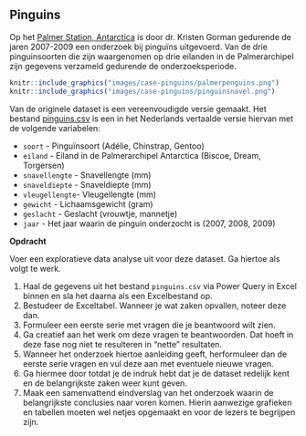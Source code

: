 ## Pinguins {#case-pinguins}

Op het [Palmer Station, Antarctica](https://pal.lternet.edu/) is door dr. Kristen Gorman gedurende de jaren 2007-2009 een onderzoek bij pinguïns uitgevoerd. Van de drie pinguinsoorten die zijn waargenomen op drie eilanden in de Palmerarchipel zijn gegevens verzameld gedurende de onderzoeksperiode.

```r
knitr::include_graphics("images/case-pinguins/palmerpenguins.png")
knitr::include_graphics("images/case-pinguins/pinguinsnavel.png")
```

:::{.data}
Van de originele dataset is een vereenvoudigde versie gemaakt. Het bestand [pinguins.csv](data/pinguins.csv) is een in het Nederlands vertaalde versie hiervan met de volgende variabelen:

+ `soort` - Pinguïnsoort (Adélie, Chinstrap, Gentoo)
+ `eiland` - Eiland in de Palmerarchipel Antarctica (Biscoe, Dream, Torgersen)
+ `snavellengte` - Snavellengte (mm)
+ `snaveldiepte` - Snaveldiepte (mm)
+ `vleugellengte`- Vleugellengte (mm)
+ `gewicht` - Lichaamsgewicht (gram)
+ `geslacht` - Geslacht (vrouwtje, mannetje)
+ `jaar` - Het jaar waarin de pinguin onderzocht is (2007, 2008, 2009)
:::

**Opdracht**

Voer een exploratieve data analyse uit voor deze dataset. Ga hiertoe als volgt te werk.

1. Haal de gegevens uit het bestand `pinguins.csv` via Power Query in Excel binnen en sla het daarna als een Excelbestand op.
2. Bestudeer de Exceltabel. Wanneer je wat zaken opvallen, noteer deze dan.
3. Formuleer een eerste serie met vragen die je beantwoord wilt zien.
4. Ga creatief aan het werk om deze vragen te beantwoorden. Dat hoeft in deze fase nog niet te resulteren in "nette" resultaten.
5. Wanneer het onderzoek hiertoe aanleiding geeft, herformuleer dan de eerste serie vragen en vul deze aan met eventuele nieuwe vragen.
6. Ga hiermee door totdat je de indruk hebt dat je de dataset redelijk kent en de belangrijkste zaken weer kunt geven.
7. Maak een samenvattend eindverslag van het onderzoek waarin de belangrijkste conclusies naar voren komen. Hierin aanwezige grafieken en tabellen moeten wel netjes opgemaakt en voor de lezers te begrijpen zijn.
